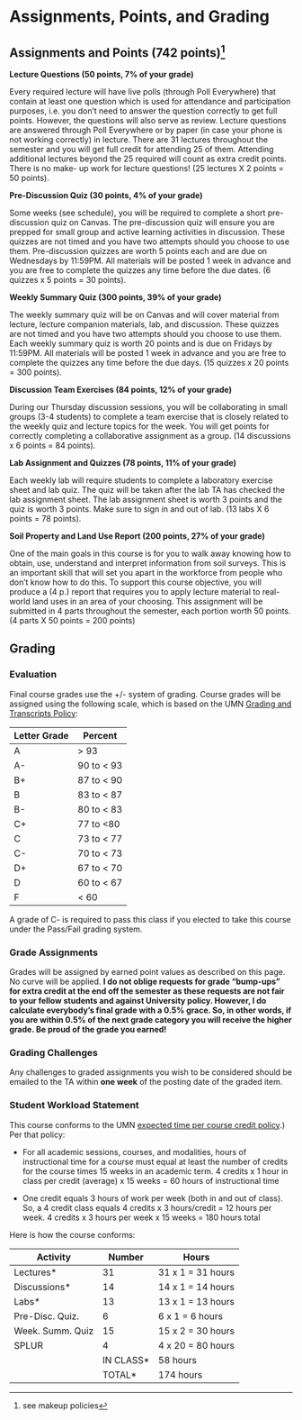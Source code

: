 # Assignments, Points, and Grading {#sec-assignments}

## Assignments and Points (742 points)[^assignments-points-grades-1]

[^assignments-points-grades-1]: see makeup policies

**Lecture Questions (50 points, 7% of your grade)**

Every required lecture will have live polls (through Poll Everywhere) that contain at least one question which is used for attendance and participation purposes, i.e. you don't need to answer the question correctly to get full points. However, the questions will also serve as review. Lecture questions are answered through Poll Everywhere or by paper (in case your phone is not working correctly) in lecture. There are 31 lectures throughout the semester and you will get full credit for attending 25 of them. Attending additional lectures beyond the 25 required will count as extra credit points. There is no make- up work for lecture questions! (25 lectures X 2 points = 50 points).

**Pre-Discussion Quiz (30 points, 4% of your grade)**

Some weeks (see schedule), you will be required to complete a short pre-discussion quiz on Canvas. The pre-discussion quiz will ensure you are prepped for small group and active learning activities in discussion. These quizzes are not timed and you have two attempts should you choose to use them. Pre-discussion quizzes are worth 5 points each and are due on Wednesdays by 11:59PM. All materials will be posted 1 week in advance and you are free to complete the quizzes any time before the due dates. (6 quizzes x 5 points = 30 points).

**Weekly Summary Quiz (300 points, 39% of your grade)**

The weekly summary quiz will be on Canvas and will cover material from lecture, lecture companion materials, lab, and discussion. These quizzes are not timed and you have two attempts should you choose to use them. Each weekly summary quiz is worth 20 points and is due on Fridays by 11:59PM. All materials will be posted 1 week in advance and you are free to complete the quizzes any time before the due days. (15 quizzes x 20 points = 300 points).

**Discussion Team Exercises (84 points, 12% of your grade)**

During our Thursday discussion sessions, you will be collaborating in small groups (3-4 students) to complete a team exercise that is closely related to the weekly quiz and lecture topics for the week. You will get points for correctly completing a collaborative assignment as a group. (14 discussions x 6 points = 84 points).

**Lab Assignment and Quizzes (78 points, 11% of your grade)**

Each weekly lab will require students to complete a laboratory exercise sheet and lab quiz. The quiz will be taken after the lab TA has checked the lab assignment sheet. The lab assignment sheet is worth 3 points and the quiz is worth 3 points. Make sure to sign in and out of lab. (13 labs X 6 points = 78 points).

**Soil Property and Land Use Report (200 points, 27% of your grade)**

One of the main goals in this course is for you to walk away knowing how to obtain, use, understand and interpret information from soil surveys. This is an important skill that will set you apart in the workforce from people who don't know how to do this. To support this course objective, you will produce a (4 p.) report that requires you to apply lecture material to real-world land uses in an area of your choosing. This assignment will be submitted in 4 parts throughout the semester, each portion worth 50 points. (4 parts X 50 points = 200 points)

## Grading

### Evaluation

Final course grades use the +/- system of grading. Course grades will be assigned using the following scale, which is based on the UMN [Grading and Transcripts Policy](https://policy.umn.edu/education/gradingtranscripts):

| **Letter Grade** | **Percent** |
|------------------|-------------|
| A                | \> 93       |
| A-               | 90 to \< 93 |
| B+               | 87 to \< 90 |
| B                | 83 to \< 87 |
| B-               | 80 to \< 83 |
| C+               | 77 to \<80  |
| C                | 73 to \< 77 |
| C-               | 70 to \< 73 |
| D+               | 67 to \< 70 |
| D                | 60 to \< 67 |
| F                | \< 60       |

::: callout-note
A grade of C- is required to pass this class if you elected to take this course under the Pass/Fail grading system.
:::

### Grade Assignments

Grades will be assigned by earned point values as described on this page. No curve will be applied. **I do not oblige requests for grade "bump-ups" for extra credit at the end off the semester as these requests are not fair to your fellow students and against University policy. However, I do calculate everybody's final grade with a 0.5% grace. So, in other words, if you are within 0.5% of the next grade category you will receive the higher grade. Be proud of the grade you earned!**

### Grading Challenges

Any challenges to graded assignments you wish to be considered should be emailed to the TA within **one week** of the posting date of the graded item.

### Student Workload Statement

This course conforms to the UMN [expected time per course credit policy](https://policy.umn.edu/education/timepercredit#:~:text=Student%20workload%20expectations%20per%20undergraduate%20credit.&text=One%20credit%20equals%2045%20hours,45%20hours%20of%20academic%20work).) Per that policy:

-   For all academic sessions, courses, and modalities, hours of instructional time for a course must equal at least the number of credits for the course times 15 weeks in an academic term. 4 credits x 1 hour in class per credit (average) x 15 weeks = 60 hours of instructional time

-   One credit equals 3 hours of work per week (both in and out of class). So, a 4 credit class equals 4 credits x 3 hours/credit = 12 hours per week. 4 credits x 3 hours per week x 15 weeks = 180 hours total

Here is how the course conforms:

| **Activity**     | **Number** | **Hours**         |
|------------------|------------|-------------------|
| Lectures\*       | 31         | 31 x 1 = 31 hours |
| Discussions\*    | 14         | 14 x 1 = 14 hours |
| Labs\*           | 13         | 13 x 1 = 13 hours |
| Pre-Disc. Quiz.  | 6          | 6 x 1 = 6 hours   |
| Week. Summ. Quiz | 15         | 15 x 2 = 30 hours |
| SPLUR            | 4          | 4 x 20 = 80 hours |
|                  | IN CLASS\* | 58 hours          |
|                  | TOTAL\*    | 174 hours         |
